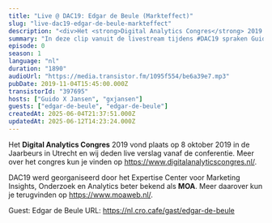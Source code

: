 ```yaml
---
title: "Live @ DAC19: Edgar de Beule (Markteffect)"
slug: "live-dac19-edgar-de-beule-markteffect"
description: "<div>Het <strong>Digital Analytics Congres</strong> 2019 vond plaats op 8 oktober 2019 in de Jaarbeurs in Utrecht en wij deden live verslag vanaf de conferentie. Meer over het congres kun je vinden op <a href=\"https://www.digitalanalyticscongres.nl/\">https://www.digitalanalyticscongres.nl/</a>.<br><br>DAC19 werd georganiseerd door het Expertise Center voor Marketing Insights, Onderzoek en Analytics beter bekend als <strong>MOA</strong>. Meer daarover kun je terugvinden op <a href=\"https://www.moaweb.nl/\">https://www.moaweb.nl/</a>.<br><br>Guest: Edgar de Beule URL: https://nl.cro.cafe/gast/edgar-de-beule</div>"
summary: "In deze clip vanuit de livestream tijdens #DAC19 spraken Guido en Bart met Edgar de Beule van Markteffect."
episode: 0
season: 1
language: "nl"
duration: "1890"
audioUrl: "https://media.transistor.fm/1095f554/be6a39e7.mp3"
pubDate: 2019-11-04T15:45:00.000Z
transistorId: "397695"
hosts: ["Guido X Jansen", "gxjansen"]
guests: ["edgar-de-beule", "edgar-de-beule"]
createdAt: 2025-06-04T21:37:51.000Z
updatedAt: 2025-06-12T14:23:24.000Z
---
```


Het <strong>Digital Analytics Congres</strong> 2019 vond plaats op 8 oktober 2019 in de Jaarbeurs in Utrecht en wij deden live verslag vanaf de conferentie. Meer over het congres kun je vinden op <a href="https://www.digitalanalyticscongres.nl/">https://www.digitalanalyticscongres.nl/</a>.

DAC19 werd georganiseerd door het Expertise Center voor Marketing Insights, Onderzoek en Analytics beter bekend als <strong>MOA</strong>. Meer daarover kun je terugvinden op <a href="https://www.moaweb.nl/">https://www.moaweb.nl/</a>.

Guest: Edgar de Beule URL: https://nl.cro.cafe/gast/edgar-de-beule
